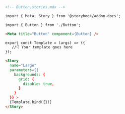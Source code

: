```md
<!-- Button.stories.mdx -->

import { Meta, Story } from '@storybook/addon-docs';

import { Button } from './Button';

<Meta title="Button" component={Button} />

export const Template = (args) => ({
   //👇 Your template goes here
});

<Story
  name="Large"
  parameters={{
    backgrounds: {
      grid: {
        disable: true,
      }
    }
  }} >
  {Template.bind({})}
</Story>
```